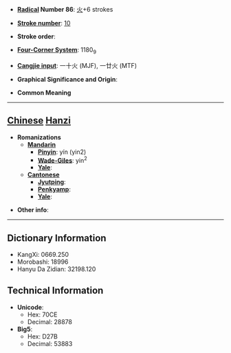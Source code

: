 * '''[[Wiktionary:Chinese radical index| Radical]] Number 86''': [[Wiktionary:Chinese radical index 火|火]]+6 strokes

* '''[[Wiktionary:Chinese total strokes index|Stroke number]]''': [[Wiktionary:Chinese total strokes index 10|10]]

* '''Stroke order''': 

* '''[[Wiktionary:Chinese four corner index|Four-Corner System]]''': 1180<sub>9</sub>

* '''[[Wiktionary:Chinese Cangjie index|Cangjie input]]''': 一十火 (MJF), 一廿火 (MTF)

* '''Graphical Significance and Origin''': 

* '''Common Meaning'''

----

== [[Chinese]] [[Hanzi]] ==

* '''Romanizations'''
** '''[[Mandarin]]'''
*** '''[[Pinyin]]''': yín (yin2)
*** '''[[Wade-Giles]]''': yin<sup>2</sup>
*** '''[[Yale]]''': 
** '''[[Cantonese]]'''
*** '''[[Jyutping]]''':
*** '''[[Penkyamp]]''': 
*** '''[[Yale]]''': 

* '''Other info''': 

----

== Dictionary Information ==

* KangXi: 0669.250
* Morobashi: 18996
* Hanyu Da Zidian: 32198.120

== Technical Information ==

* '''Unicode''':
** Hex: 70CE
** Decimal: 28878
* '''Big5''':
** Hex: D27B
** Decimal: 53883